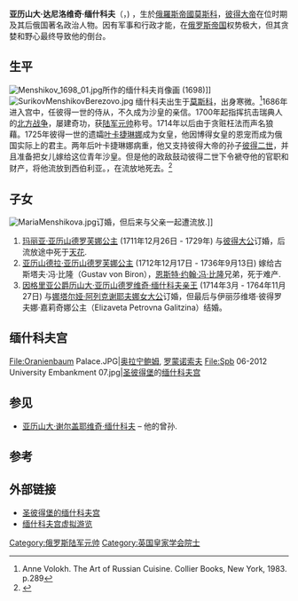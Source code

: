 {{Infobox Officeholder
|name          = 亚历山大·达尼洛维奇·缅什科夫<br>{{lang|ru|Александр Данилович Меншиков}}
|image         = Portrait of Alexander Danilovich Menshikov1.jpg
|title(s)      = [[俄罗斯帝国|俄罗斯帝国]]亲王<br>[[神圣罗马帝国|神圣罗马帝国]]亲王<br>[[因格里亚公爵|因格里亚公爵]]<br>[[科瑟尔|科瑟尔]]公爵
|office        = [[俄罗斯帝国陆军|俄罗斯帝国陆军]][[大元帅|大元帅]]
|term_start    = 1727年
|term_end      = 1728年
|predecessor   = [[阿列克谢·申因|阿列克谢·申因]](Aleksei Shein)
|successor     = [[不伦瑞克的安东尼·乌尔里希公爵|不伦瑞克的安东尼·乌尔里希公爵]]
|office2       = [[俄罗斯帝国|俄罗斯帝国]][[海军上将|海军上将]]
|term_start2   = 1726年
|term_end2     = 1728年
|predecessor2  = [[托马斯·戈登_(苏格兰皇家海军军官)|托马斯·戈登]]
|successor2    = 马丁·戈斯勒(Martin Gossler)
|office3       = [[最高枢密院|最高枢密院]]成员
|term_start3   = 1726年
|term_end3     = 1728年
|predecessor3  = 职务创建
|successor3    = [[瓦西里·卢基奇·多尔戈鲁科夫|瓦西里·卢基奇·多尔戈鲁科夫]]
|office4       = 第1任[[战争学院|战争学院]]院长
|term_start4   = 1717年
|term_end4     = 1724年
|predecessor4  = 职务创建
|successor4    = [[安尼基塔·列普宁|安尼基塔·列普宁]](Anikita Repnin)
|office5       = [[统治参议院|统治参议院]]成员
|term_start5   = 1711年
|term_end5    = 1728年
|predecessor5  = 职务创建
|office6       = [[俄罗斯陆军元帅列表|俄罗斯帝国陆军元帅]]
|term_start6   = 1709年
|term_end6     = 1728年
|predecessor6  = [[鲍里斯·舍列梅捷夫|鲍里斯·舍列梅捷夫]]
|successor6    = [[安尼基塔·列普宁|安尼基塔·列普宁]]
|office7       = 第1任[[圣彼得堡省|圣彼得堡总督]]
|term_start7   = 1702年
|term_end7     = 1724年
|predecessor7  = 职务创建
|successor7    = 彼得·阿普拉克辛(Pyotr Apraksin)
|birth_date    = {{Birth date|1673|11|6|df=yes}}
|birth_place   = [[俄罗斯|俄罗斯]][[莫斯科|莫斯科]] 
|death_date    = {{Death date and age|1729|11|12|1673|11|6|df=yes}}
|death_place   = [[俄罗斯|俄罗斯]][[西伯利亚|西伯利亚]][[别廖佐夫|别廖佐夫]](Berezov)
|spouse        = Darya Mikhailovna Arsenyeva
|religion      = [[俄罗斯东正教|俄罗斯东正教]]
|allegiance    = [[俄罗斯沙皇|俄罗斯沙皇]]<br>[[俄罗斯帝国|俄罗斯帝国]]
|branch        = [[俄罗斯帝国陆军|俄罗斯帝国陆军]]<br>[[俄罗斯帝国海军|俄罗斯帝国海军]]
|serviceyears  = 1699–1728
|rank          = [[大元帅|大元帅]](Generalissimo)
|commands      = 
|battles       = [[卡利什战役|卡利什战役]]<br>[[霍洛夫津战役|霍洛夫津战役]]<br>[[列斯纳亚战役|列斯纳亚战役]]<br>[[波尔塔瓦战役|波尔塔瓦战役]]<br>[[佩列沃洛奇纳投降|佩列沃洛奇纳投降]]
|awards       = '''头衔'''<br>[[俄罗斯帝国|俄罗斯帝国]][[亲王|亲王]]<br>[[神圣罗马帝国|神圣罗马帝国]]亲王<br>首任[[因格里亚公爵|因格里亚公爵]]<br>首任[[科瑟尔|科瑟尔]]公爵<br>'''勋章'''<br>[[圣安德烈勋章|圣安德烈勋章]]<br>[[圣亚历山大·涅夫斯基勋章|圣亚历山大·涅夫斯基勋章]]<br>[[黑鹰勋章|黑鹰勋章]]<br>[[白鹰勋章_(波兰)|白鹰勋章]]<br>[[大象勋章|大象勋章]]
}}

'''亚历山大·达尼洛维奇·缅什科夫'''（{{lang-ru|Алекса́ндр Дани́лович Ме́ншиков}}，{{bd|1673年|11月16日|1729年|11月23日|}}) ，生於[[俄羅斯帝國|俄羅斯帝國]][[莫斯科|莫斯科]]，[[彼得大帝|彼得大帝]]在位时期及其后俄国著名政治人物。因有军事和行政才能，在[[俄罗斯帝国|俄罗斯帝国]]权势极大，但其贪婪和野心最终导致他的倒台。

==生平==

[[File:Menshikov_1698_01.jpg|thumb]]所作的缅什科夫肖像画 (1698)]]
[[File:SurikovMenshikovBerezovo.jpg|left]]
缅什科夫{{OldStyleDate|1673年|11月16日|11月6日}}出生于[[莫斯科|莫斯科]]，出身寒微。<ref>Anne Volokh. The Art of Russian Cuisine. Collier Books, New York, 1983. p.289</ref>1686年进入宫中，任彼得一世的侍从，不久成为沙皇的亲信。1700年起指挥抗击瑞典人的[[大北方戰爭|北方战争]]，屡建奇功，获[[陆军元帅|陆军元帅]]称号。1714年以后由于贪赃枉法而声名狼藉。1725年彼得一世的遗孀[[叶卡捷琳娜一世|叶卡捷琳娜]]成为女皇，他因博得女皇的恩宠而成为俄国实际上的君主。两年后叶卡捷琳娜病重，他又支持彼得大帝的孙子[[彼得二世_(俄国)|彼得二世]]，并且准备把女儿嫁给这位青年沙皇。但是他的政敌鼓动彼得二世下令褫夺他的官职和财产，将他流放到西伯利亚。{{OldStyleDate|1729年|11月23日|11月12日}}，在流放地死去。<ref>{{cite web|url = http://royalsociety.org/dserve/dserve.exe?dsqIni=Dserve.ini&dsqApp=Archive&dsqCmd=Show.tcl&dsqDb=Persons&dsqPos=0&dsqSearch=%28Surname%3D%27menshikov%27%29|title = Library and Archive|publisher= Royal Society|accessdate = 2012-08-06}}</ref> 

==子女==
[[File:MariaMenshikova.jpg|thumb]]订婚，但后来与父亲一起遭流放.]]
#[[玛丽亚·亚历山德罗芙娜·缅什科夫|玛丽亚·亚历山德罗芙娜公主]] (1711年12月26日 - 1729年) 与[[彼得二世_(俄国)|彼得大公]]订婚，后流放途中死于[[天花|天花]].
#[[亚历山德拉·亚历山德罗芙娜·缅什科夫|亚历山德拉·亚历山德罗芙娜公主]] (1712年12月17日 - 1736年9月13日) 嫁给古斯塔夫·冯·比隆（Gustav von Biron），[[恩斯特·约翰·冯·比隆|恩斯特·约翰·冯·比隆]]兄弟，死于难产.
#[[亚历山大·亚历山德罗维奇·缅什科夫，因格里亚公爵|因格里亚公爵历山大·亚历山德罗维奇·缅什科夫亲王]] (1714年3月 - 1764年11月27日) 与[[俄罗斯的娜塔尔娅·阿列克谢耶夫娜女大公_(1714–1728)|娜塔尔娅·阿列克谢耶夫娜女大公]]订婚，但最后与伊丽莎维塔·彼得罗夫娜·嘉莉奇娜公主（Elizaveta Petrovna Galitzina）结婚。

==缅什科夫宫==
<gallery>
File:Oranienbaum Palace.JPG|[[奥拉宁鲍姆|奥拉宁鲍姆]], [[罗蒙诺索夫|罗蒙诺索夫]]
File:Spb 06-2012 University Embankment 07.jpg|[[圣彼得堡|圣彼得堡]]的[[缅什科夫宫|缅什科夫宫]]
</gallery>

==参见==
{{Commons category|Aleksander Danilovich Menshikov}}
*[[亚历山大·谢尔盖耶维奇·缅什科夫|亚历山大·谢尔盖耶维奇·缅什科夫]] – 他的曾孙.

{{1911}}

==参考==
{{Reflist}}

==外部链接==
*[https://web.archive.org/web/20041209012919/http://www.hermitagemuseum.org/html_En/03/hm3_9.html 圣彼得堡的缅什科夫宫]
*[https://web.archive.org/web/20070204061731/http://hermitage.museum.ru/html_En/08/hm88_2.html 缅什科夫宫虚拟游览 ]

{{俄羅斯沙皇國及俄羅斯帝國大元帥}}
{{俄羅斯沙皇國及俄羅斯帝國陸軍元帥}}
{{Authority control}}

{{DEFAULTSORT:Menshikov, Aleksandr Danilovich}}
[[Category:俄罗斯陆军元帅|Category:俄罗斯陆军元帅]]
[[Category:英国皇家学会院士|Category:英国皇家学会院士]]